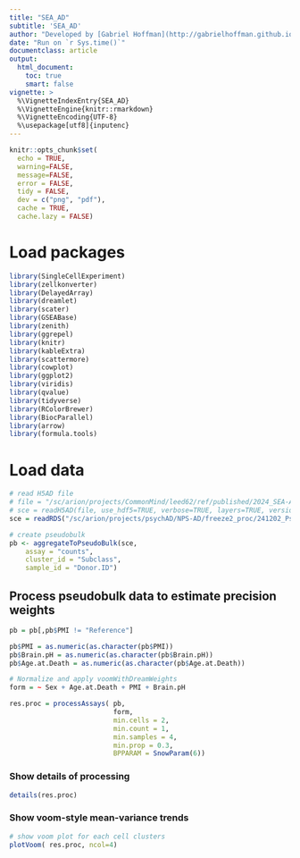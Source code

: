 ```yaml
---
title: "SEA_AD"
subtitle: 'SEA_AD'
author: "Developed by [Gabriel Hoffman](http://gabrielhoffman.github.io/)"
date: "Run on `r Sys.time()`"
documentclass: article
output: 
  html_document:
    toc: true
    smart: false
vignette: >
  %\VignetteIndexEntry{SEA_AD}
  %\VignetteEngine{knitr::rmarkdown}
  %\VignetteEncoding{UTF-8}
  %\usepackage[utf8]{inputenc}
---
```






<!--- 

cd /sc/arion/projects/CommonMind/hoffman/NPS-AD/work/nps_ad/replication/SEA_AD
R
rmarkdown::render("SEA_AD.Rmd");

FILE=/sc/arion/projects/CommonMind/leed62/ref/published/2024_SEA-AD_snRNA/SEAAD_A9_RNAseq_final-nuclei.2024-02-13.h5ad
../../../nps_ad/concat_h5ad.py -i <(echo $FILE) -d -o SEAAD_A9_RNAseq_final.h5ad

# https://hoffmg01.u.hpc.mssm.edu/dreamlet_analysis/Mathys_2023/Mathys_2023_Major_Cell_Type.html


export R_LIBS_USER=
export R_LIBS=
# /sc/arion/projects/CommonMind/leed62/conda/envs/dreamlet430/bin/R --vanilla --quiet
.libPaths("/sc/arion/projects/CommonMind/leed62/conda/envs/dreamlet430/lib/R/library")

, obsm=FALSE, obsp=FALSE, uns=FALSE, var=FALSE,

--->



```r
knitr::opts_chunk$set(
  echo = TRUE,
  warning=FALSE,
  message=FALSE,
  error = FALSE,
  tidy = FALSE,
  dev = c("png", "pdf"),
  cache = TRUE,
  cache.lazy = FALSE)
```

# Load packages
```r
library(SingleCellExperiment)
library(zellkonverter)
library(DelayedArray)
library(dreamlet)
library(scater)
library(GSEABase)
library(zenith)
library(ggrepel)
library(knitr)
library(kableExtra)
library(scattermore)
library(cowplot)
library(ggplot2)
library(viridis)
library(qvalue)
library(tidyverse)
library(RColorBrewer)
library(BiocParallel)
library(arrow)
library(formula.tools)
```


# Load data
```r
# read H5AD file
# file = "/sc/arion/projects/CommonMind/leed62/ref/published/2024_SEA-AD_snRNA/SEAAD_A9_RNAseq_final-nuclei.2024-02-13.h5ad"
# sce = readH5AD(file, use_hdf5=TRUE, verbose=TRUE, layers=TRUE, version="0.8.0", reader="R")
sce = readRDS("/sc/arion/projects/psychAD/NPS-AD/freeze2_proc/241202_PsychAD_external_validations/241202_SEA-AD.sce.rds")

# create pseudobulk 
pb <- aggregateToPseudoBulk(sce,
    assay = "counts",     
    cluster_id = "Subclass",  
    sample_id = "Donor.ID")
```



## Process pseudobulk data to estimate precision weights
```r
pb = pb[,pb$PMI != "Reference"]

pb$PMI = as.numeric(as.character(pb$PMI))
pb$Brain.pH = as.numeric(as.character(pb$Brain.pH))
pb$Age.at.Death = as.numeric(as.character(pb$Age.at.Death))

# Normalize and apply voomWithDreamWeights
form = ~ Sex + Age.at.Death + PMI + Brain.pH

res.proc = processAssays( pb, 
                          form,  
                          min.cells = 2,
                          min.count = 1,
                          min.samples = 4,
                          min.prop = 0.3,
                          BPPARAM = SnowParam(6))
```

### Show details of processing
```r
details(res.proc) 
```

### Show voom-style mean-variance trends
```r
# show voom plot for each cell clusters  
plotVoom( res.proc, ncol=4) 
```

<!---
# Variance partitioning analysis
```r
# run variance partitioning analysis
form = ~ age + sex + Study + pmi + ADdiag2types 
vp.lst = fitVarPart( res.proc, form, BPPARAM = SnowParam(6, progressbar=TRUE))
```

```r
# Summarize variance fractions genome-wide for each cell type
plotVarPart(sortCols(vp.lst), label.angle=60, ncol=4)   
```

# dreamlet
```r
form = ~ age + sex + Study + pmi + ADdiag2types 
fit = dreamlet(res.proc, form) 
```

# Volcano
```r
plotVolcano(fit, "ADdiag2typesAD")
```

```r
topTable(fit, coef = "ADdiag2typesAD", number=Inf) %>%
  write.table(file="Mathys_2023_Major_Cell_Type_ADdiag2typesAD.tsv", quote=FALSE, sep="\t", row.names=FALSE)
```


--->







